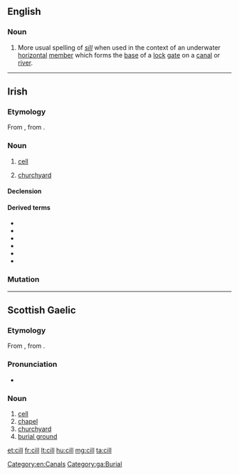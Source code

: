==English==

===Noun===
{{en-noun}}

# More usual spelling of ''[[sill]]'' when used in the context of an underwater [[horizontal]] [[member]] which forms the [[base]] of a [[lock]] [[gate]] on a [[canal]] or [[river]].

[[Category:en:Canals]]

----

==Irish==

===Etymology===
From {{etyl|sga|ga}} {{m|sga|cell}}, from {{etyl|la|ga}} {{m|la|cella}}.

===Noun===
{{ga-noun|cille|cealla|g=f}}

# {{label|ga|biology}} [[cell]]
# [[churchyard]]

====Declension====
{{ga-decl-f2|c|ill|ille|pl=ealla|genpl=eall}}

====Derived terms====
* {{l|ga|aerchill|g=f||air cell}}
* {{l|ga|aoncheallach}}
* {{l|ga|Cill Chainnigh||Kilkenny}}
* {{l|ga|cillín}}
* {{l|ga|eachtarcheallach|pos=adj||extracellular}}
* {{l|ga|fótaichill}}

===Mutation===
{{ga mut cons|c|ill}}

[[Category:ga:Burial]]

----

==Scottish Gaelic==

===Etymology===
From {{etyl|sga|gd}} {{m|sga|cell}}, from {{etyl|la|gd}} {{m|la|cella}}.

===Pronunciation===
* {{IPA|[kʲiːʎ]|lang=gd}}

===Noun===
{{gd-noun|g=f|gen=cille|pl=cilltean}}

# [[cell]]
# [[chapel]]
# [[churchyard]]
# [[burial ground]]

[[et:cill]]
[[fr:cill]]
[[lt:cill]]
[[hu:cill]]
[[mg:cill]]
[[ta:cill]]